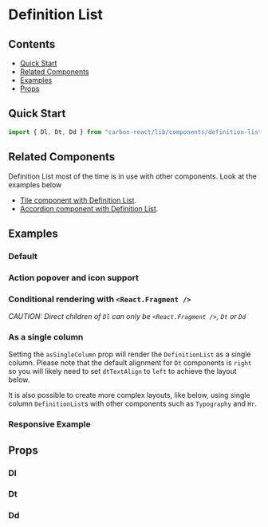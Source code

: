 

<Meta title="Definition List" of={DefinitionListStories} />

# Definition List

## Contents

- [Quick Start](#quick-start)
- [Related Components](#related-components)
- [Examples](#examples)
- [Props](#props)

## Quick Start

```javascript
import { Dl, Dt, Dd } from "carbon-react/lib/components/definition-list";
```

## Related Components

Definition List most of the time is in use with other components. Look at the examples below

- [Tile component with Definition List](/?path=/docs/tile--with-definition-list-default "Tile component with Definition List").
- [Accordion component with Definition List](/?path=/docs/accordion--with-a-definition-list "Accordion component with Definition List").

## Examples

### Default

<Canvas of={DefinitionListStories.DefaultStory} />

### Action popover and icon support

<Canvas of={DefinitionListStories.ActionPopoverAndIconSupport} />

### Conditional rendering with `<React.Fragment />`

_CAUTION: Direct children of `Dl` can only be `<React.Fragment />`, `Dt` or `Dd`_

<Canvas of={DefinitionListStories.WithConditionalRendering} />

### As a single column

Setting the `asSingleColumn` prop will render the `DefinitionList` as a single column. Please note that the default alignment
for `Dt` components is `right` so you will likely need to set `dtTextAlign` to `left` to achieve the layout below.

<Canvas of={DefinitionListStories.AsASingleColumn} />

It is also possible to create more complex layouts, like below, using single column `DefinitionList`s with other components
such as `Typography` and `Hr`.

<Canvas of={DefinitionListStories.MultipleSingleColumnsWithSegments} />

### Responsive Example

<Canvas of={DefinitionListStories.Responsive} />

## Props

### Dl

<ArgTypes of={DefinitionListStories} />

### Dt

<ArgTypes of={DtStories} />

### Dd

<ArgTypes of={DdStories} />
